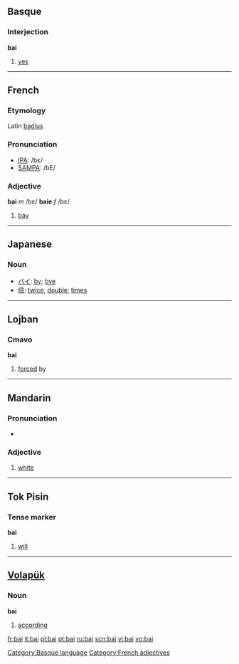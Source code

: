 {{see|bāi|bái|bǎi|bài}}
==Basque==
===Interjection===
'''bai'''

# [[yes]]

[[Category:Basque language]]

----

==French==
===Etymology===
Latin [[badius]]

===Pronunciation===
*[[w:IPA|IPA]]: /bɛ/
*[[w:SAMPA|SAMPA]]: /bE/

===Adjective===
'''bai''' ''m'' /bɛ/ '''baie''' ''f'' /bɛ/

# [[bay]]

[[Category:French adjectives]]

----

==Japanese==

===Noun===
{{ja-noun|r|hira=ばい|kata=}}
* [[バイ]]: [[by]]; [[bye]]
* [[倍]]: [[twice]], [[double]]; [[times]]

----

==Lojban==
===Cmavo===
'''bai'''
#[[forced]] by

----

==Mandarin==
{{zh-hanzi|[[白]]}}

===Pronunciation===
*{{IPA|[ pai˧˥ ]}}

===Adjective===
{{cmn-adj|p|pin=bái|pint=bai2|tas=白}}

# [[white]]
----

==Tok Pisin==
===Tense marker===
'''bai'''
#[[will]]
----

==[[Volapük]]==
===Noun===
'''bai'''
# [[according]]

[[fr:bai]]
[[it:bai]]
[[pl:bai]]
[[pt:bai]]
[[ru:bai]]
[[scn:bai]]
[[vi:bai]]
[[vo:bai]]